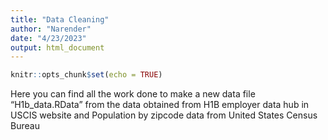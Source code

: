 ```yaml
---
title: "Data Cleaning"
author: "Narender"
date: "4/23/2023"
output: html_document
---
```


```r
knitr::opts_chunk$set(echo = TRUE)
```

Here you can find all the work done to make a new data file "H1b_data.RData" from the data obtained from H1B employer data hub in USCIS website and Population by zipcode data from United States Census Bureau